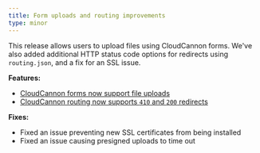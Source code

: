 ```yaml
---
title: Form uploads and routing improvements
type: minor
---
```

This release allows users to upload files using CloudCannon forms. We've also added additional HTTP status code options for redirects using `routing.json`, and a fix for an SSL issue.

**Features:**

* [CloudCannon forms now support file uploads](/documentation/articles/connecting-your-site-to-an-inbox/#receiving-files-through-your-forms)
* [CloudCannon routing now supports `410` and `200` redirects](/documentation/articles/configuring-custom-routing/)

**Fixes:**

* Fixed an issue preventing new SSL certificates from being installed
* Fixed an issue causing presigned uploads to time out
